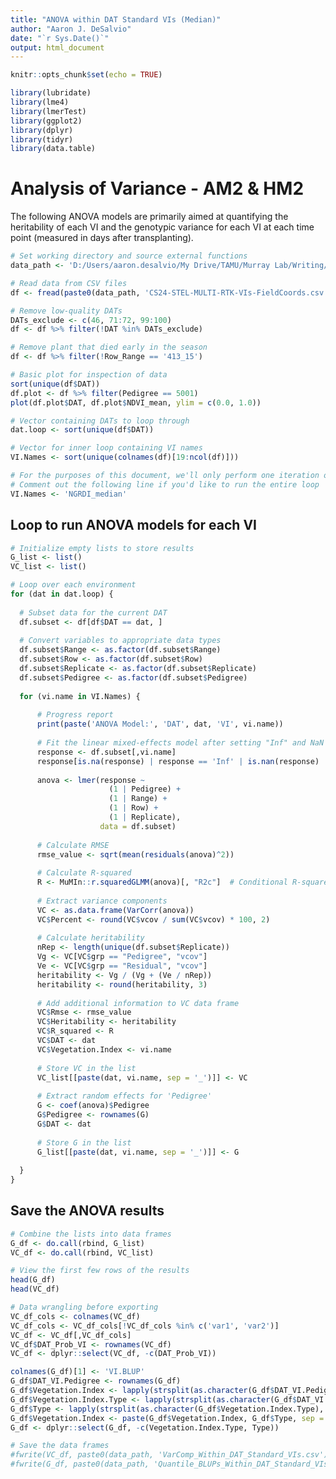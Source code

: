 ---
title: "ANOVA within DAT Standard VIs (Median)"
author: "Aaron J. DeSalvio"
date: "`r Sys.Date()`"
output: html_document
---

```{r setup, include=FALSE}
knitr::opts_chunk$set(echo = TRUE)
```

```{r Libraries, message=FALSE, warning=FALSE}
library(lubridate)
library(lme4)
library(lmerTest)
library(ggplot2)
library(dplyr)
library(tidyr)
library(data.table)
```

# Analysis of Variance - AM2 & HM2

The following ANOVA models are primarily aimed at quantifying the heritability of each VI and the genotypic variance for each VI at each time point (measured in days after transplanting).

```{r Load data, perform filtering steps, basic plotting}
# Set working directory and source external functions
data_path <- 'D:/Users/aaron.desalvio/My Drive/TAMU/Murray Lab/Writing/Manuscripts/2025_Distributional_Data/CS24_Cotton/0.0_Data/'

# Read data from CSV files
df <- fread(paste0(data_path, 'CS24-STEL-MULTI-RTK-VIs-FieldCoords.csv')) %>% as.data.frame() %>% arrange(DAT)

# Remove low-quality DATs
DATs_exclude <- c(46, 71:72, 99:100)
df <- df %>% filter(!DAT %in% DATs_exclude)

# Remove plant that died early in the season
df <- df %>% filter(!Row_Range == '413_15')

# Basic plot for inspection of data
sort(unique(df$DAT))
df.plot <- df %>% filter(Pedigree == 5001)
plot(df.plot$DAT, df.plot$NDVI_mean, ylim = c(0.0, 1.0))

# Vector containing DATs to loop through
dat.loop <- sort(unique(df$DAT))

# Vector for inner loop containing VI names
VI.Names <- sort(unique(colnames(df)[19:ncol(df)]))

# For the purposes of this document, we'll only perform one iteration of the loop.
# Comment out the following line if you'd like to run the entire loop
VI.Names <- 'NGRDI_median'
```

## Loop to run ANOVA models for each VI

```{r ANOVA loop, message=FALSE, warning=FALSE}

# Initialize empty lists to store results
G_list <- list()
VC_list <- list()

# Loop over each environment
for (dat in dat.loop) {
  
  # Subset data for the current DAT
  df.subset <- df[df$DAT == dat, ]
  
  # Convert variables to appropriate data types
  df.subset$Range <- as.factor(df.subset$Range)
  df.subset$Row <- as.factor(df.subset$Row)
  df.subset$Replicate <- as.factor(df.subset$Replicate)
  df.subset$Pedigree <- as.factor(df.subset$Pedigree)
  
  for (vi.name in VI.Names) {
      
      # Progress report
      print(paste('ANOVA Model:', 'DAT', dat, 'VI', vi.name))
      
      # Fit the linear mixed-effects model after setting "Inf" and NaN as NA
      response <- df.subset[,vi.name]
      response[is.na(response) | response == 'Inf' | is.nan(response) | response == '-Inf'] <- NA
      
      anova <- lmer(response ~
                      (1 | Pedigree) +
                      (1 | Range) +
                      (1 | Row) +
                      (1 | Replicate),
                    data = df.subset)
      
      # Calculate RMSE
      rmse_value <- sqrt(mean(residuals(anova)^2))
      
      # Calculate R-squared
      R <- MuMIn::r.squaredGLMM(anova)[, "R2c"]  # Conditional R-squared
      
      # Extract variance components
      VC <- as.data.frame(VarCorr(anova))
      VC$Percent <- round(VC$vcov / sum(VC$vcov) * 100, 2)
      
      # Calculate heritability
      nRep <- length(unique(df.subset$Replicate))
      Vg <- VC[VC$grp == "Pedigree", "vcov"]
      Ve <- VC[VC$grp == "Residual", "vcov"]
      heritability <- Vg / (Vg + (Ve / nRep))
      heritability <- round(heritability, 3)
      
      # Add additional information to VC data frame
      VC$Rmse <- rmse_value
      VC$Heritability <- heritability
      VC$R_squared <- R
      VC$DAT <- dat
      VC$Vegetation.Index <- vi.name
      
      # Store VC in the list
      VC_list[[paste(dat, vi.name, sep = '_')]] <- VC
      
      # Extract random effects for 'Pedigree'
      G <- coef(anova)$Pedigree
      G$Pedigree <- rownames(G)
      G$DAT <- dat
      
      # Store G in the list
      G_list[[paste(dat, vi.name, sep = '_')]] <- G
      
  }
}


```

## Save the ANOVA results

```{r Save the ANOVA results}
# Combine the lists into data frames
G_df <- do.call(rbind, G_list)
VC_df <- do.call(rbind, VC_list)

# View the first few rows of the results
head(G_df)
head(VC_df)

# Data wrangling before exporting
VC_df_cols <- colnames(VC_df)
VC_df_cols <- VC_df_cols[!VC_df_cols %in% c('var1', 'var2')]
VC_df <- VC_df[,VC_df_cols]
VC_df$DAT_Prob_VI <- rownames(VC_df)
VC_df <- dplyr::select(VC_df, -c(DAT_Prob_VI))

colnames(G_df)[1] <- 'VI.BLUP'
G_df$DAT_VI.Pedigree <- rownames(G_df)
G_df$Vegetation.Index <- lapply(strsplit(as.character(G_df$DAT_VI.Pedigree), '_'), '[', 2) %>% unlist()
G_df$Vegetation.Index.Type <- lapply(strsplit(as.character(G_df$DAT_VI.Pedigree), '_'), '[', 3) %>% unlist()
G_df$Type <- lapply(strsplit(as.character(G_df$Vegetation.Index.Type), '\\.'), '[', 1) %>% unlist()
G_df$Vegetation.Index <- paste(G_df$Vegetation.Index, G_df$Type, sep = '.')
G_df <- dplyr::select(G_df, -c(Vegetation.Index.Type, Type))

# Save the data frames
#fwrite(VC_df, paste0(data_path, 'VarComp_Within_DAT_Standard_VIs.csv'))
#fwrite(G_df, paste0(data_path, 'Quantile_BLUPs_Within_DAT_Standard_VIs.csv'))
```